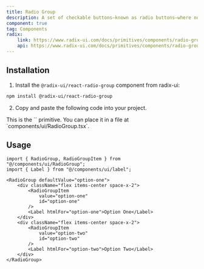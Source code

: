 ```yaml
---
title: Radio Group
description: A set of checkable buttons—known as radio buttons—where no more than one of the buttons can be checked at a time.
component: true
tag: Components
radix:
    link: https://www.radix-ui.com/docs/primitives/components/radio-group
    api: https://www.radix-ui.com/docs/primitives/components/radio-group#api-reference
---
```


<ComponentExample src="src/components/examples/RadioGroupDemo.tsx">
    <RadioGroupDemo />
</ComponentExample>

## Installation

1. Install the `@radix-ui/react-radio-group` component from radix-ui:

```bash
npm install @radix-ui/react-radio-group
```

2. Copy and paste the following code into your project.

<ComponentSource src="src/components/ui/RadioGroup.tsx" />

<Alert variant="outline">
    This is the `<RadioGroup />` primitive. You can place it in a file at
    `components/ui/RadioGroup.tsx`.
</Alert>

## Usage

```tsx
import { RadioGroup, RadioGroupItem } from "@/components/ui/RadioGroup";
import { Label } from "@/components/ui/label";
```

```tsx
<RadioGroup defaultValue="option-one">
    <div className="flex items-center space-x-2">
        <RadioGroupItem
            value="option-one"
            id="option-one"
        />
        <Label htmlFor="option-one">Option One</Label>
    </div>
    <div className="flex items-center space-x-2">
        <RadioGroupItem
            value="option-two"
            id="option-two"
        />
        <Label htmlFor="option-two">Option Two</Label>
    </div>
</RadioGroup>
```
